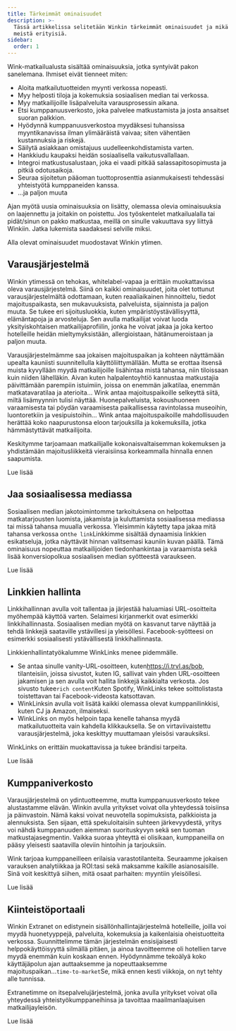 ```yaml
---
title: Tärkeimmät ominaisuudet
description: >-
  Tässä artikkelissa selitetään Winkin tärkeimmät ominaisuudet ja mikä tekee
  meistä erityisiä.
sidebar:
  order: 1
---
```


Wink-matkailualusta sisältää ominaisuuksia, jotka syntyivät pakon sanelemana. Ihmiset eivät tienneet miten:

* Aloita matkailutuotteiden myynti verkossa nopeasti.
* Myy helposti tiloja ja kokemuksia sosiaalisen median tai verkossa.
* Myy matkailijoille lisäpalveluita varausprosessin aikana.
* Etsi kumppanuusverkosto, joka palvelee matkustamista ja josta ansaitset suoran palkkion.
* Hyödynnä kumppanuusverkostoa myydäksesi tuhansissa myyntikanavissa ilman ylimääräistä vaivaa; siten vähentäen kustannuksia ja riskejä.
* Säilytä asiakkaan omistajuus uudelleenkohdistamista varten.
* Hankkiudu kaupaksi heidän sosiaalisella vaikutusvallallaan.
* Integroi matkustusalustaan, joka ei vaadi pitkää salassapitosopimusta ja pitkiä odotusaikoja.
* Seuraa sijoitetun pääoman tuottoprosenttia asianmukaisesti tehdessäsi yhteistyötä kumppaneiden kanssa.
* ...ja paljon muuta

Ajan myötä uusia ominaisuuksia on lisätty, olemassa olevia ominaisuuksia on laajennettu ja joitakin on poistettu. Jos työskentelet matkailualalla tai pidät/sinun on pakko matkustaa, meillä on sinulle vakuuttava syy liittyä Winkiin. Jatka lukemista saadaksesi selville miksi.

Alla olevat ominaisuudet muodostavat Winkin ytimen.

## Varausjärjestelmä

Winkin ytimessä on tehokas, whitelabel-vapaa ja erittäin muokattavissa oleva varausjärjestelmä. Siinä on kaikki ominaisuudet, joita olet tottunut varausjärjestelmältä odottamaan, kuten reaaliaikainen hinnoittelu, tiedot majoituspaikasta, sen mukavuuksista, palveluista, sijainnista ja paljon muuta. Se tukee eri sijoitusluokkia, kuten ympäristöystävällisyyttä, elämäntapoja ja arvosteluja. Sen avulla matkailijat voivat luoda yksityiskohtaisen matkailijaprofiilin, jonka he voivat jakaa ja joka kertoo hotelleille heidän mieltymyksistään, allergioistaan, hätänumeroistaan ​​ja paljon muuta.

Varausjärjestelmämme saa jokaisen majoituspaikan ja kohteen näyttämään upealta kauniisti suunnitellulla käyttöliittymällään. Mutta se erottaa itsensä muista kyvyllään myydä matkailijoille lisähintaa mistä tahansa, niin tiloissaan kuin niiden lähelläkin. Aivan kuten halpalentoyhtiö kannustaa matkustajia päivittämään parempiin istuimiin, joissa on enemmän jalkatilaa, enemmän matkatavaratilaa ja aterioita... Wink antaa majoituspaikoille selkeyttä siitä, miltä lisämyynnin tulisi näyttää. Huonepalveluista, kokoushuoneen varaamisesta tai pöydän varaamisesta paikallisessa ravintolassa museoihin, luontoretkiin ja vesipuistoihin... Wink antaa majoituspaikoille mahdollisuuden herättää koko naapurustonsa eloon tarjouksilla ja kokemuksilla, jotka hämmästyttävät matkailijoita.

Keskitymme tarjoamaan matkailijalle kokonaisvaltaisemman kokemuksen ja yhdistämään majoitusliikkeitä vieraisiinsa korkeammalla hinnalla ennen saapumista.

<LinkButton href="/booking-engine/in-a-nutshell">
  Lue lisää
</LinkButton>


## Jaa sosiaalisessa mediassa

Sosiaalisen median jakotoimintomme tarkoituksena on helpottaa matkatarjousten luomista, jakamista ja kuluttamista sosiaalisessa mediassa tai missä tahansa muualla verkossa. Yleisimmin käytetty tapa jakaa mitä tahansa verkossa on`the link`Linkkimme sisältää dynaamisia linkkien esikatseluja, jotka näyttävät hinnan valitsemasi kauniin kuvan päällä. Tämä ominaisuus nopeuttaa matkailijoiden tiedonhankintaa ja varaamista sekä lisää konversiopolkua sosiaalisen median syötteestä varaukseen.

<LinkButton href="/studio/shareable-links">
  Lue lisää
</LinkButton>


## Linkkien hallinta

Linkkihallinnan avulla voit tallentaa ja järjestää haluamiasi URL-osoitteita myöhempää käyttöä varten. Selaimesi kirjanmerkit ovat esimerkki linkkihallinnasta. Sosiaalisen median myötä on kasvanut tarve näyttää ja tehdä linkkejä saataville ystävillesi ja yleisöllesi. Facebook-syötteesi on esimerkki sosiaalisesti ystävällisestä linkkihallinnasta.

Linkkienhallintatyökalumme WinkLinks menee pidemmälle.

* Se antaa sinulle vanity-URL-osoitteen, kuten<https://i.trvl.as/bob>, tilanteisiin, joissa sivustot, kuten IG, sallivat vain yhden URL-osoitteen jakamisen ja sen avulla voit hallita linkkejä kaikkialta verkosta. Jos sivusto tukee`rich content`Kuten Spotify, WinkLinks tekee soittolistasta toistettavan tai Facebook-videosta katsottavan.
* WinkLinksin avulla voit lisätä kaikki olemassa olevat kumppanilinkkisi, kuten CJ ja Amazon, ilmaiseksi.
* WinkLinks on myös helpoin tapa kenelle tahansa myydä matkailutuotteita vain kahdella klikkauksella. Se on virtaviivaistettu varausjärjestelmä, joka keskittyy muuttamaan yleisösi varauksiksi.

WinkLinks on erittäin muokattavissa ja tukee brändisi tarpeita.

<LinkButton href="/link-manager/wink-links">
  Lue lisää
</LinkButton>


## Kumppaniverkosto

Varausjärjestelmä on ydintuotteemme, mutta kumppanuusverkosto tekee alustastamme elävän. Winkin avulla yritykset voivat olla yhteydessä toisiinsa ja päinvastoin. Nämä kaksi voivat neuvotella sopimuksista, palkkioista ja alennuksista. Sen sijaan, että spekuloitaisiin suhteen järkevyydestä, yritys voi nähdä kumppanuuden aiemman suorituskyvyn sekä sen tuoman matkustajasegmentin. Vaikka suoraa yhteyttä ei olisikaan, kumppaneilla on pääsy yleisesti saatavilla oleviin hintoihin ja tarjouksiin.

Wink tarjoaa kumppaneilleen erilaisia ​​varastotilanteita. Seuraamme jokaisen varauksen analytiikkaa ja ROI:tasi sekä maksamme kaikille asianosaisille. Sinä voit keskittyä siihen, mitä osaat parhaiten: myyntiin yleisöllesi.

<LinkButton href="/studio/what-is-studio">
  Lue lisää
</LinkButton>


## Kiinteistöportaali

Winkin Extranet on edistynein sisällönhallintajärjestelmä hotelleille, joilla voi myydä huonetyyppejä, palveluita, kokemuksia ja kaikenlaisia ​​oheistuotteita verkossa. Suunnittelimme tämän järjestelmän ensisijaisesti helppokäyttöisyyttä silmällä pitäen, ja ainoa tavoitteemme oli hotellien tarve myydä enemmän kuin koskaan ennen. Hyödynnämme tekoälyä koko käyttäjäpolun ajan auttaaksemme ja nopeuttaaksemme majoituspaikan...`time-to-market`Se, mikä ennen kesti viikkoja, on nyt tehty alle tunnissa.

Extranetimme on itsepalvelujärjestelmä, jonka avulla yritykset voivat olla yhteydessä yhteistyökumppaneihinsa ja tavoittaa maailmanlaajuisen matkailijayleisön.

<LinkButton href="/extranet/what-is-extranet">
  Lue lisää
</LinkButton>

